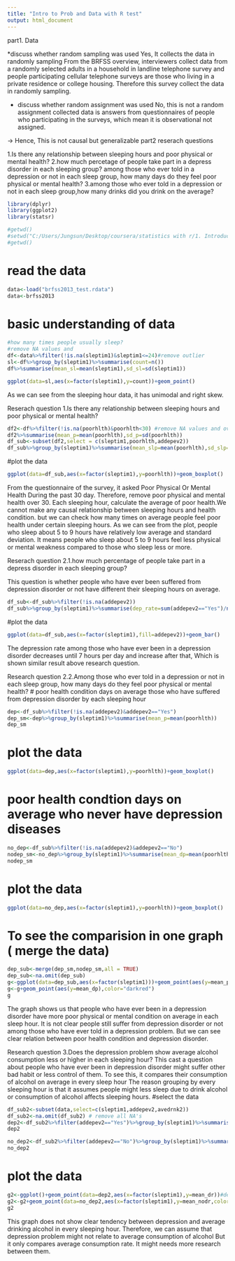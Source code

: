 ---
title: "Intro to Prob and Data with R test"
output: html_document
---
part1. Data

*discuss whether random sampling was used
Yes, It collects the data in randomly sampling 
From the BRFSS overview, interviewers collect data from a randomly selected adults in a household in landline telephone survey and people participating cellular telephone surveys are those who living in a private residence or college housing. Therefore this survey collect the data in randomly sampling.

* discuss whether random assignment was used
No, this is not a random assignment
collected data is answers from questionnaires of people who participating in the surveys, which mean it is observational not assigned.

-> Hence, This is not causal but generalizable
part2 reserach questions

1.Is there any relationship between sleeping hours and poor physical or mental health?
2.how much percetage of people take part in a depress disorder in each sleeping group?
among those who ever told in a depression or not in each sleep group, how many days do they feel poor physical or mental health?
3.among those who ever told in a depression or not in each sleep group,how many drinks did you drink on the average?
```{r load_libraries, message=FALSE}
library(dplyr)
library(ggplot2)
library(statsr)
```
```{r set the directory}
#getwd()
#setwd("C:/Users/Jungsun/Desktop/coursera/statistics with r/1. Introduction pro and data with r")
#getwd()
```
# read the data
```{r load the_data}
data<-load("brfss2013_test.rdata")
data<-brfss2013
```
# basic understanding of data
```{r get_the_data}
#how many times people usually sleep?
#remove NA values and 
df<-data%>%filter(!is.na(sleptim1)&sleptim1<=24)#remove outlier
sl<-df%>%group_by(sleptim1)%>%summarise(count=n())
df%>%summarise(mean_sl=mean(sleptim1),sd_sl=sd(sleptim1))
```

```{r plot for sleeping hours on average}
ggplot(data=sl,aes(x=factor(sleptim1),y=count))+geom_point()
```

As we can see from the sleeping hour data, it has unimodal and right skew.

Reserach question 1.Is there any relationship between sleeping hours and poor physical or mental health?
```{r boxplot of each group }
df2<-df%>%filter(!is.na(poorhlth)&poorhlth<30) #remove NA values and over 30 
df2%>%summarise(mean_p=mean(poorhlth),sd_p=sd(poorhlth))
df_sub<-subset(df2,select = c(sleptim1,poorhlth,addepev2))
df_sub%>%group_by(sleptim1)%>%summarise(mean_slp=mean(poorhlth),sd_slp=sd(poorhlth))
```

#plot the data
```{r plot for poor health of each sleeping}
ggplot(data=df_sub,aes(x=factor(sleptim1),y=poorhlth))+geom_boxplot()
```
From the questionnaire of the survey, it asked  Poor Physical Or Mental Health During the past 30 day. Therefore, remove poor physical and mental health over 30. 
Each sleeping hour, calculate the average of poor health.We cannot make any causal relationship between sleeping hours and health condition. but we can check how many times on average people feel poor health under certain sleeping hours.
As we can see from the plot, people who sleep about 5 to 9 hours have relatively low average and standard deviation. 
It means people who sleep about 5 to 9 hours feel less physical or mental weakness compared to those who sleep less or more.

Reserach question 2.1.how much percentage of people take part in a depress disorder in each sleeping group?

This question is whether people who have ever been suffered from depression disorder or not have different their sleeping hours on average.
```{r ever having depression disorder  }
df_sub<-df_sub%>%filter(!is.na(addepev2))
df_sub%>%group_by(sleptim1)%>%summarise(dep_rate=sum(addepev2=="Yes")/n())
```

#plot the data
```{r plot for depression disorder}
ggplot(data=df_sub,aes(x=factor(sleptim1),fill=addepev2))+geom_bar()
```

The depression rate among those who have ever been in a depression disorder decreases until 7 hours per day and increase after that, Which is shown similar result above research question.

Research question 2.2.Among those who ever told in a depression or not in each sleep group, how many days do they feel poor physical or mental health?
# poor health condition days on average those who have suffered from depression disorder by each sleeping hour
```{r comparision of poor health conditon between those who have suffered from depression disorder by each sleeping hour}
dep<-df_sub%>%filter(!is.na(addepev2)&addepev2=="Yes")
dep_sm<-dep%>%group_by(sleptim1)%>%summarise(mean_p=mean(poorhlth))  
dep_sm
```
# plot the data
```{r plot for comparision of poor health }
ggplot(data=dep,aes(x=factor(sleptim1),y=poorhlth))+geom_boxplot()
```
# poor health condtion days on average who never have depression diseases
```{r comparision of poor health conditon between those who never have depression disorder by each sleeping hour}
no_dep<-df_sub%>%filter(!is.na(addepev2)&addepev2=="No")
nodep_sm<-no_dep%>%group_by(sleptim1)%>%summarise(mean_dp=mean(poorhlth)) 
nodep_sm
```
# plot the data
```{r plot for poor health condition not depress}
ggplot(data=no_dep,aes(x=factor(sleptim1),y=poorhlth))+geom_boxplot()
```
# To see the comparision in one graph ( merge the data)
```{r comparision of poor health conditon}
dep_sub<-merge(dep_sm,nodep_sm,all = TRUE)
dep_sub<-na.omit(dep_sub)
g<-ggplot(data=dep_sub,aes(x=factor(sleptim1)))+geom_point(aes(y=mean_p),color="darkblue")
g<-g+geom_point(aes(y=mean_dp),color="darkred")
g
```
The graph shows us that people who have ever been in a depression disorder have more poor physical or mental condition on average in each sleep hour. It is not clear people still suffer from depression disorder or not among those who have ever told in a depression problem. But we can see clear relation between poor health condition and depression disorder.

Research question 3.Does the depression problem show average alcohol consumption less or higher in each sleeping hour?
This cast a question about people who have ever been in depression disorder might suffer other bad habit or less control of them. 
To see this, it compares their consumption of alcohol on average in every sleep hour
The reason grouping by every sleeping hour is that it assumes people might less sleep due to drink alcohol or consumption of alcohol affects sleeping hours.
#select the data 
```{r select the data and filter by depression }
df_sub2<-subset(data,select=c(sleptim1,addepev2,avedrnk2))
df_sub2<-na.omit(df_sub2) # remove all NA's 
dep2<-df_sub2%>%filter(addepev2=="Yes")%>%group_by(sleptim1)%>%summarise(mean_dr=mean(avedrnk2))
dep2
```

```{r no depress}
no_dep2<-df_sub2%>%filter(addepev2=="No")%>%group_by(sleptim1)%>%summarise(mean_nodr=mean(avedrnk2))
no_dep2
```
# plot the data
```{r comparison of comsumption of al}
g2<-ggplot()+geom_point(data=dep2,aes(x=factor(sleptim1),y=mean_dr))#depression
g2<-g2+geom_point(data=no_dep2,aes(x=factor(sleptim1),y=mean_nodr,color="darkred"))# no depression
g2
```
This graph does not show clear tendency between depression and average drinking alcohol in every sleeping hour.
Therefore, we can assume that depression problem might not relate to average consumption of alcohol But it only compares average consumption rate. It might needs more research between them. 
